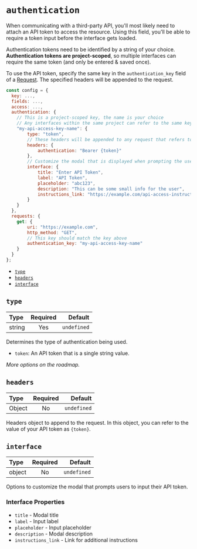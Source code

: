 # `authentication`

When communicating with a third-party API, you'll most likely need to attach an API token to access the resource. Using this field, you'll be able to require a token input before the interface gets loaded.

Authentication tokens need to be identified by a string of your choice. **Authentication tokens are project-scoped**, so multiple interfaces can require the same token (and only be entered & saved once).

To use the API token, specify the same key in the `authentication_key` field of a [Request](/types/request). The specified headers will be appended to the request.

```js {5-21,27}
const config = {
  key: ...,
  fields: ...,
  access: ...,
  authentication: {
    // This is a project-scoped key, the name is your choice
    // Any interfaces within the same project can refer to the same key
    "my-api-access-key-name": {
        type: "token",
        // These headers will be appended to any request that refers to this key
        headers: {
            authentication: "Bearer {token}"
        },
        // Customize the modal that is displayed when prompting the user to enter the authentication token
        interface: {
            title: "Enter API Token",
            label: "API Token",
            placeholder: "abc123",
            description: "This can be some small info for the user",
            instructions_link: "https://example.com/api-access-instructions"
        }
    }
  },
  requests: {
    get: {
        uri: "https://example.com",
        http_method: "GET",
        // This key should match the key above
        authentication_key: "my-api-access-key-name"
    }
  }
};
```

- [`type`](#type)
- [`headers`](#headers)
- [`interface`](#interface)

## `type`

| Type   | Required |     Default |
| :----- | :------: | ----------: |
| string |   Yes    | `undefined` |

Determines the type of authentication being used.

- `token`: An API token that is a single string value.

_More options on the roadmap._

## `headers`

| Type   | Required |     Default |
| :----- | :------: | ----------: |
| Object |    No    | `undefined` |

Headers object to append to the request. In this object, you can refer to the value of your API token as `{token}`.

## `interface`

| Type   | Required |     Default |
| :----- | :------: | ----------: |
| object |    No    | `undefined` |

Options to customize the modal that prompts users to input their API token.

### Interface Properties

- `title` - Modal title
- `label` - Input label
- `placeholder` - Input placeholder
- `description` - Modal description
- `instructions_link` - Link for additional instructions
